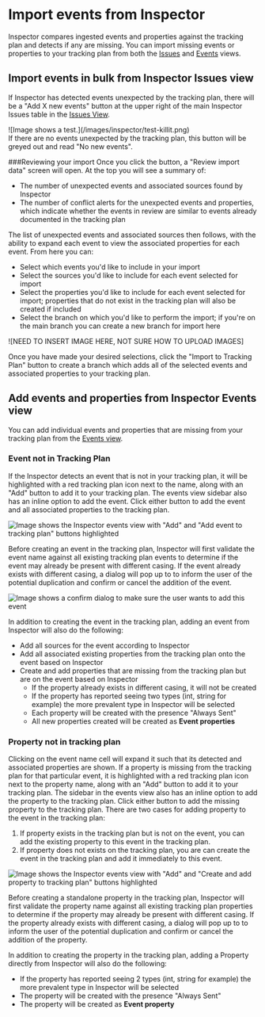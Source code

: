 # Import events from Inspector

Inspector compares ingested events and properties against the tracking plan and detects if any are missing. You can import missing events or properties to your tracking plan from both the [Issues](/inspector/inspector-issues-view) and [Events](/inspector/inspector-events-view) views. 

## Import events in bulk from Inspector Issues view


If Inspector has detected events unexpected by the tracking plan, there will be a "Add X new events" button at the upper right of the main Inspector Issues table in the [Issues View](/inspector/inspector-issues-view#event-info).
<div style={{ maxWidth: 600, paddingTop: '1.5rem' , margin: 'auto'}}>
![Image shows a test.](/images/inspector/test-killit.png)
</div>
If there are no events unexpected by the tracking plan, this button will be greyed out and read "No new events".

###Reviewing your import
Once you click the button, a "Review import data" screen will open. At the top you will see a summary of:

- The number of unexpected events and associated sources found by Inspector
- The number of conflict alerts for the unexpected events and properties, which indicate whether the events in review are similar to events already documented in the tracking plan

The list of unexpected events and associated sources then follows, with the ability to expand each event to view the associated properties for each event.
From here you can:

- Select which events you'd like to include in your import
- Select the sources you'd like to include for each event selected for import
- Select the properties you'd like to include for each event selected for import; properties that do not exist in the tracking plan will also be created if included
- Select the branch on which you'd like to perform the import; if you're on the main branch you can create a new branch for import here

![NEED TO INSERT IMAGE HERE, NOT SURE HOW TO UPLOAD IMAGES]

Once you have made your desired selections, click the "Import to Tracking Plan" button to create a branch which adds all of the selected events and associated properties to your tracking plan.

## Add events and properties from Inspector Events view

You can add individual events and properties that are missing from your tracking plan from the [Events view](/inspector/inspector-events-view).

### Event not in Tracking Plan

If the Inspector detects an event that is not in your tracking plan, it will be highlighted with a red tracking plan icon next to the name, along with an "Add" button to add it to your tracking plan. The events view sidebar also has an inline option to add the event. Click either button to add the event and all associated properties to the tracking plan.

![Image shows the Inspector events view with "Add" and "Add event to tracking plan" buttons highlighted](/images/inspector/add-event-from-events-view.png)

Before creating an event in the tracking plan, Inspector will first validate the event name against all existing tracking plan events to determine if the event may already be present with different casing.
If the event already exists with different casing, a dialog will pop up to to inform the user of the potential duplication and confirm or cancel the addition of the event.

![Image shows a confirm dialog to make sure the user wants to add this event](/images/inspector/confirm-dialog.png)

In addition to creating the event in the tracking plan, adding an event from Inspector will also do the following:

- Add all sources for the event according to Inspector
- Add all associated existing properties from the tracking plan onto the event based on Inspector
- Create and add properties that are missing from the tracking plan but are on the event based on Inspector
  - If the property already exists in different casing, it will not be created
  - If the property has reported seeing two types (int, string for example) the more prevalent type in Inspector will be selected
  - Each property will be created with the presence "Always Sent"
  - All new properties created will be created as **Event properties**

### Property not in tracking plan

Clicking on the event name cell will expand it such that its detected and associated properties are shown. If a property is missing from the tracking plan for that particular event, it is highlighted with a red tracking plan icon next to the property name, along with an "Add" button to add it to your tracking plan. The sidebar in the events view also has an inline option to add the property to the tracking plan. Click either button to add the missing property to the tracking plan. 
There are two cases for adding property to the event in the tracking plan:

1. If property exists in the tracking plan but is not on the event, you can add the existing property to this event in the tracking plan.
2. If property does not exists on the tracking plan, you are can create the event in the tracking plan and add it immediately to this event.

![Image shows the Inspector events view with "Add" and "Create and add property to tracking plan" buttons highlighted](/images/inspector/add-property-from-events-view.png)

Before creating a standalone property in the tracking plan, Inspector will first validate the property name against all existing tracking plan properties to determine if the property may already be present with different casing.
If the property already exists with different casing, a dialog will pop up to to inform the user of the potential duplication and confirm or cancel the addition of the property.

In addition to creating the property in the tracking plan, adding a Property directly from Inspector will also do the following:

- If the property has reported seeing 2 types (int, string for example) the more prevalent type in Inspector will be selected
- The property will be created with the presence "Always Sent"
- The property will be created as **Event property**

